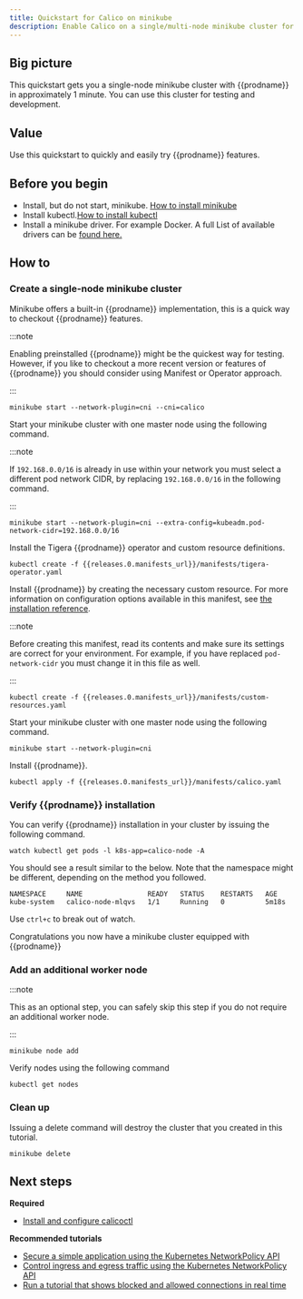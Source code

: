 ```yaml
---
title: Quickstart for Calico on minikube
description: Enable Calico on a single/multi-node minikube cluster for testing or development in under 1 minute.
---
```



## Big picture

This quickstart gets you a single-node minikube cluster with {{prodname}}
in approximately 1 minute. You can use this cluster for testing and
development.

## Value

Use this quickstart to quickly and easily try {{prodname}} features.

## Before you begin

- Install, but do not start, minikube. [How to install minikube](https://minikube.sigs.k8s.io/docs/start/#what-youll-need)
- Install kubectl.[How to install kubectl](https://kubernetes.io/docs/tasks/tools/install-kubectl/)
- Install a minikube driver. For example Docker. A full List of available drivers can be [found here.](https://minikube.sigs.k8s.io/docs/drivers/)

## How to

### Create a single-node minikube cluster

<Tabs>
<TabItem label="Built-in {{prodname}}" value="Built-in {{prodname}}-0">

Minikube offers a built-in {{prodname}} implementation, this is a quick way to checkout {{prodname}} features.

:::note

Enabling preinstalled {{prodname}} might be the quickest way for testing. However, if you like to checkout a more recent version or features of {{prodname}} you should consider using Manifest or Operator approach.

:::

```bash-plain-text
minikube start --network-plugin=cni --cni=calico
```

</TabItem>
<TabItem label="Operator" value="Operator-1">

Start your minikube cluster with one master node using the following command.

:::note

If `192.168.0.0/16` is already in use within your network you must select a different pod network CIDR, by replacing `192.168.0.0/16` in the following command.

:::

```bash-plain-text
minikube start --network-plugin=cni --extra-config=kubeadm.pod-network-cidr=192.168.0.0/16
```

Install the Tigera {{prodname}} operator and custom resource definitions.

```bash-plain-text
kubectl create -f {{releases.0.manifests_url}}/manifests/tigera-operator.yaml
```

Install {{prodname}} by creating the necessary custom resource. For more information on configuration options available in this manifest, see [the installation reference](../../reference/installation/api.mdx).

:::note

Before creating this manifest, read its contents and make sure its settings are correct for your environment. For example,
if you have replaced `pod-network-cidr` you must change it in this file as well.

:::

```bash-plain-text
kubectl create -f {{releases.0.manifests_url}}/manifests/custom-resources.yaml
```

</TabItem>
<TabItem label="Manifest" value="Manifest-2">

Start your minikube cluster with one master node using the following command.

```bash-plain-text
minikube start --network-plugin=cni
```

Install {{prodname}}.

```bash-plain-text
kubectl apply -f {{releases.0.manifests_url}}/manifests/calico.yaml
```

</TabItem>
</Tabs>

### Verify {{prodname}} installation

You can verify {{prodname}} installation in your cluster by issuing the following command.

```bash-plain-text
watch kubectl get pods -l k8s-app=calico-node -A
```

You should see a result similar to the below. Note that the namespace might be different, depending on the method you followed.

```
NAMESPACE     NAME                READY   STATUS    RESTARTS   AGE
kube-system   calico-node-mlqvs   1/1     Running   0          5m18s
```

Use `ctrl+c` to break out of watch.

Congratulations you now have a minikube cluster equipped with {{prodname}}

### Add an additional worker node

:::note

This as an optional step, you can safely skip this step if you do not require an additional worker node.

:::

```bash-plain-text
minikube node add
```

Verify nodes using the following command

```bash-plain-text
kubectl get nodes
```

### Clean up

Issuing a delete command will destroy the cluster that you created in this tutorial.

```bash-plain-text
minikube delete
```

## Next steps

**Required**

- [Install and configure calicoctl](../../maintenance/calicoctl/install.mdx)

**Recommended tutorials**

- [Secure a simple application using the Kubernetes NetworkPolicy API](../../security/get-started/kubernetes-policy/kubernetes-policy-basic.mdx)
- [Control ingress and egress traffic using the Kubernetes NetworkPolicy API](../../security/get-started/kubernetes-policy/kubernetes-policy-advanced.mdx)
- [Run a tutorial that shows blocked and allowed connections in real time](../../security/get-started/kubernetes-policy/kubernetes-demo.mdx)
